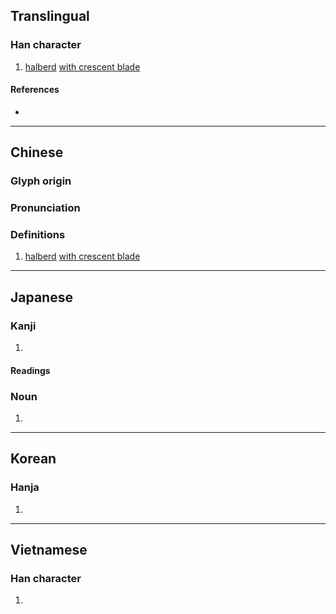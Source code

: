 {{character info/new}}
==Translingual==

===Han character===
{{Han char|rn=62|rad=戈|as=08|sn=12|four=43450|canj=JJI|ids=⿰𠦝戈}}

# [[halberd]] [[w:ji (polearm)|with crescent blade]]

====References====
* {{Han ref|kx=0413.090|dkj=11606|dj=0755.360|hdz=21407.070|uh=621F|ud=25119|bh=B475|bd=46197}}

----

==Chinese==
{{zh-forms}}

===Glyph origin===
{{Han etym}}

===Pronunciation===
{{zh-pron
|m=jǐ
|c=gik1
|mn=kek
|mc=y
|oc=y
|ma=
|cat=n
}}

===Definitions===
{{zh-hanzi}}

# [[halberd]] [[w:ji (polearm)|with crescent blade]]

{{zh-cat|Weapons}}

----

==Japanese==

===Kanji===
{{ja-kanji|grade=|rs=戈08}}

# {{defn|lang=ja|sort=戈08}}

====Readings====
{{ja-readings
|goon=きゃく
|kanon=けき
|kanyoon=げき
|kun=ほこ-
}}

===Noun===
{{ja-kanjitab|ほこ|yomi=k}}
{{ja-noun|ほこ}}

# {{alternative spelling of|矛|lang=ja}}

----

==Korean==

===Hanja===
{{ko-hanja|hangeul=극|eumhun=|rv=geuk|mr=kŭk|y=kuk}}

# {{defn|lang=ko|sort=戈08}}

----

==Vietnamese==

===Han character===
{{vi-hantu|[[kích]]|rs=戈08}}

# {{defn|lang=vi|sort=戈08}}